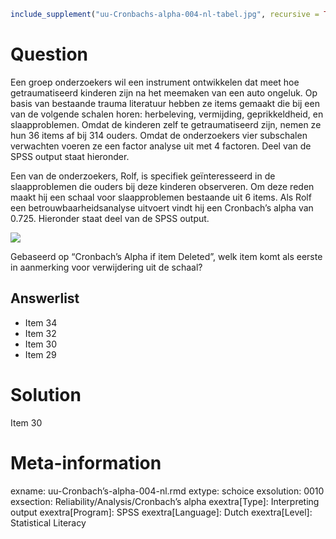 ```r
include_supplement("uu-Cronbachs-alpha-004-nl-tabel.jpg", recursive = TRUE)
```


Question
========
  
Een groep onderzoekers wil een instrument ontwikkelen dat meet hoe getraumatiseerd kinderen zijn na het meemaken van een auto ongeluk. Op basis van bestaande trauma literatuur hebben ze items gemaakt die bij een van de volgende schalen horen: herbeleving, vermijding, geprikkeldheid, en slaapproblemen. Omdat de kinderen zelf te getraumatiseerd zijn, nemen ze hun 36 items af bij 314 ouders.  Omdat de onderzoekers vier subschalen verwachten voeren ze een factor analyse uit met 4 factoren. Deel van de SPSS output staat hieronder.

Een van de onderzoekers, Rolf, is specifiek geïnteresseerd in de slaapproblemen die ouders bij deze kinderen observeren. Om deze reden maakt hij een schaal voor slaapproblemen bestaande uit 6 items. Als Rolf een betrouwbaarheidsanalyse uitvoert vindt hij een Cronbach’s alpha van 0.725. Hieronder staat deel van de SPSS output. 

![](uu-Cronbachs-alpha-004-nl-tabel.jpg)

Gebaseerd op “Cronbach’s Alpha if item Deleted”, welk item komt als eerste in aanmerking voor verwijdering uit de schaal? 

Answerlist
----------
* Item 34
* Item 32
* Item 30
* Item 29


Solution
========
  
Item 30

Meta-information
================
exname: uu-Cronbach's-alpha-004-nl.rmd
extype: schoice
exsolution: 0010
exsection: Reliability/Analysis/Cronbach's alpha
exextra[Type]: Interpreting output
exextra[Program]: SPSS
exextra[Language]: Dutch
exextra[Level]: Statistical Literacy

